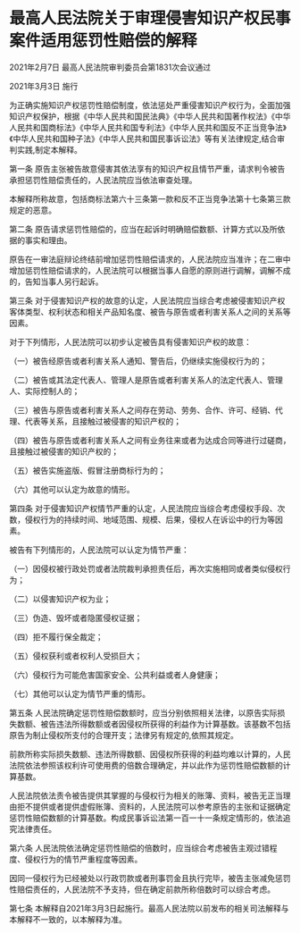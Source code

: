 # 最高人民法院关于审理侵害知识产权民事案件适用惩罚性赔偿的解释

2021年2月7日 最高人民法院审判委员会第1831次会议通过

2021年3月3日 施行

  

为正确实施知识产权惩罚性赔偿制度，依法惩处严重侵害知识产权行为，全面加强知识产权保护，根据《中华人民共和国民法典》《中华人民共和国著作权法》《中华人民共和国商标法》《中华人民共和国专利法》《中华人民共和国反不正当竞争法》《中华人民共和国种子法》《中华人民共和国民事诉讼法》等有关法律规定,结合审判实践,制定本解释。

第一条 原告主张被告故意侵害其依法享有的知识产权且情节严重，请求判令被告承担惩罚性赔偿责任的，人民法院应当依法审查处理。

本解释所称故意，包括商标法第六十三条第一款和反不正当竞争法第十七条第三款规定的恶意。

第二条 原告请求惩罚性赔偿的，应当在起诉时明确赔偿数额、计算方式以及所依据的事实和理由。

原告在一审法庭辩论终结前增加惩罚性赔偿请求的，人民法院应当准许；在二审中增加惩罚性赔偿请求的，人民法院可以根据当事人自愿的原则进行调解，调解不成的，告知当事人另行起诉。

第三条 对于侵害知识产权的故意的认定，人民法院应当综合考虑被侵害知识产权客体类型、权利状态和相关产品知名度、被告与原告或者利害关系人之间的关系等因素。

对于下列情形，人民法院可以初步认定被告具有侵害知识产权的故意：

（一）被告经原告或者利害关系人通知、警告后，仍继续实施侵权行为的；

（二）被告或其法定代表人、管理人是原告或者利害关系人的法定代表人、管理人、实际控制人的；

（三）被告与原告或者利害关系人之间存在劳动、劳务、合作、许可、经销、代理、代表等关系，且接触过被侵害的知识产权的；

（四）被告与原告或者利害关系人之间有业务往来或者为达成合同等进行过磋商，且接触过被侵害的知识产权的；

（五）被告实施盗版、假冒注册商标行为的；

（六）其他可以认定为故意的情形。

第四条 对于侵害知识产权情节严重的认定，人民法院应当综合考虑侵权手段、次数，侵权行为的持续时间、地域范围、规模、后果，侵权人在诉讼中的行为等因素。

被告有下列情形的，人民法院可以认定为情节严重：

（一）因侵权被行政处罚或者法院裁判承担责任后，再次实施相同或者类似侵权行为；

（二）以侵害知识产权为业；

（三）伪造、毁坏或者隐匿侵权证据；

（四）拒不履行保全裁定；

（五）侵权获利或者权利人受损巨大；

（六）侵权行为可能危害国家安全、公共利益或者人身健康；

（七）其他可以认定为情节严重的情形。

第五条 人民法院确定惩罚性赔偿数额时，应当分别依照相关法律，以原告实际损失数额、被告违法所得数额或者因侵权所获得的利益作为计算基数。该基数不包括原告为制止侵权所支付的合理开支；法律另有规定的,依照其规定。

前款所称实际损失数额、违法所得数额、因侵权所获得的利益均难以计算的，人民法院依法参照该权利许可使用费的倍数合理确定，并以此作为惩罚性赔偿数额的计算基数。

人民法院依法责令被告提供其掌握的与侵权行为相关的账簿、资料，被告无正当理由拒不提供或者提供虚假账簿、资料的，人民法院可以参考原告的主张和证据确定惩罚性赔偿数额的计算基数。构成民事诉讼法第一百一十一条规定情形的，依法追究法律责任。

第六条 人民法院依法确定惩罚性赔偿的倍数时，应当综合考虑被告主观过错程度、侵权行为的情节严重程度等因素。

因同一侵权行为已经被处以行政罚款或者刑事罚金且执行完毕，被告主张减免惩罚性赔偿责任的，人民法院不予支持，但在确定前款所称倍数时可以综合考虑。

第七条 本解释自2021年3月3日起施行。最高人民法院以前发布的相关司法解释与本解释不一致的，以本解释为准。